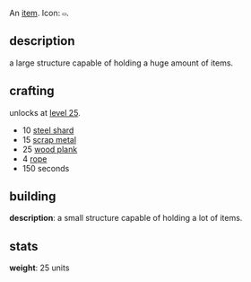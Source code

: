 An [[items|item]]. Icon: <code><nowiki>▭</nowiki></code>.

== description ==

a large structure capable of holding a huge amount of items.

== crafting ==

unlocks at [[level 25]].

* 10 [[steel shard]]
* 15 [[scrap metal]]
* 25 [[wood plank]]
* 4 [[rope]]
* 150 seconds

== building ==

'''description''': a small structure capable of holding a lot of items.

== stats ==

'''weight''': 25 units